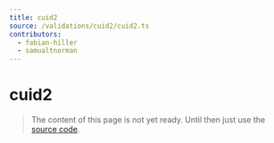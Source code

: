 ```yaml
---
title: cuid2
source: /validations/cuid2/cuid2.ts
contributors:
  - fabian-hiller
  - samualtnorman
---
```


# cuid2

> The content of this page is not yet ready. Until then just use the [source code](https://github.com/fabian-hiller/valibot/blob/main/library/src/validations/cuid2/cuid2.ts).
